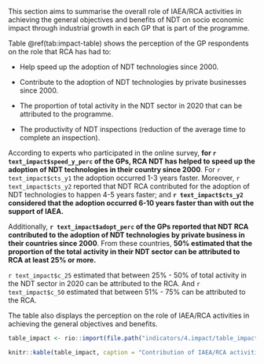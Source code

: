 

This section aims to summarise the overall role of IAEA/RCA activities in achieving the general objectives and benefits of NDT on socio economic impact through industrial growth in each GP that is part of the programme.

Table \@ref(tab:impact-table) shows the perception of the GP respondents on the role that RCA has had to:

* Help speed up the adoption of NDT technologies since 2000.

* Contribute to the adoption of NDT technologies by private businesses since 2000.

* The proportion of total activity in the NDT sector in 2020 that can be attributed to the programme.

* The productivity of NDT inspections (reduction of the average time to complete an inspection).



According to experts who participated in the online survey, **for `r text_impact$speed_y_perc` of the GPs, RCA NDT has helped to speed up the adoption of NDT technologies in their country since 2000**. For `r text_impact$cts_y1` the adoption occurred 1-3 years faster. Moreover, `r text_impact$cts_y2` reported that NDT RCA contributed for the adoption of NDT technologies to happen 4-5 years faster; and **`r text_impact$cts_y2` considered that the adoption occurred  6-10 years faster than with out the support of IAEA.**


Additionally, **`r text_impact$adopt_perc` of the GPs reported  that NDT RCA contributed to the adoption of NDT technologies by private business in their countries since 2000**. From these countries, **50% estimated that the proportion of the total activity in their NDT sector can be attributed to RCA at least 25% or more.** 

`r text_impact$c_25` estimated that between 25% - 50% of total activity in the NDT sector in 2020 can be attributed to the RCA. And `r text_impact$c_50` estimated that between 51% - 75% can be attributed to the RCA. 



The table also displays the perception on the role of IAEA/RCA activities in achieving the general objectives and benefits.


```r


table_impact <- rio::import(file.path("indicators/4.impact/table_impact.rds"))

knitr::kable(table_impact, caption = "Contribution of IAEA/RCA activities in achieving general objectives and benefits by GP")

```





